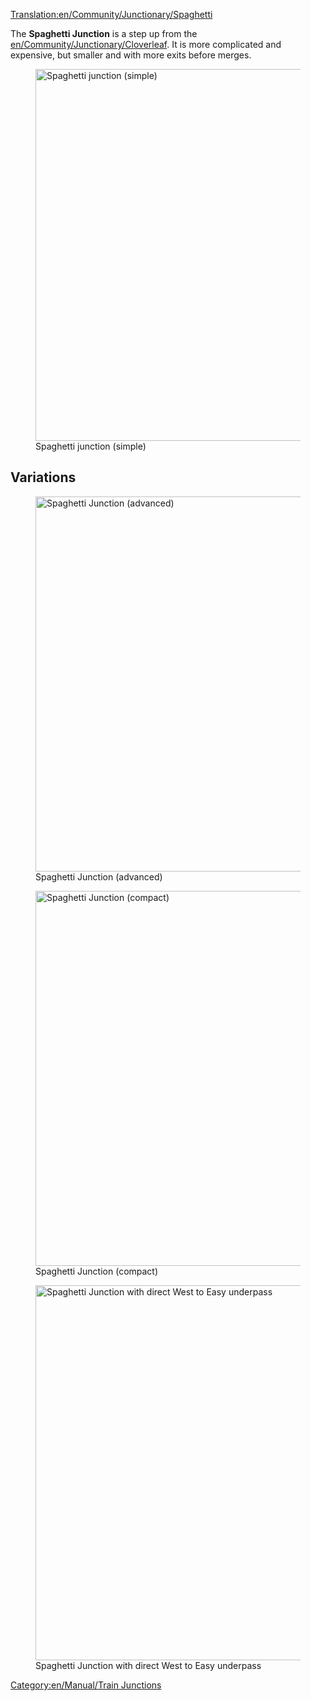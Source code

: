 [[Translation:en/Community/Junctionary/Spaghetti]]
{{en/Community/Junctionary/Navigation}}

The '''Spaghetti Junction''' is a step up from the [[en/Community/Junctionary/Cloverleaf]].  It is more complicated and expensive, but smaller and with more exits before merges.

[[File:en/Community/Junctionary/Spaghetti.png|none|thumb|595px|Spaghetti junction (simple)]]

{{en/Community/Junctionary/Junction Criteria|Expensive|3|1|0|1|1|1|1|0|0|2|0||Broken down trains only affect left hand turns in one axis.|
*Handle a large number of trains at a time.
*Functions as a U in 2 of the 4 primary directions.
*Takes up a large amount of space.
*Trains merge before they split in one axis.
*Make it so your longest train can fit completely into one of the turning tracks without blocking the main line behind it.
*Area: 16 x 16
}}

==Variations==
[[File:en/Community/Junctionary/Spaghetti 2.png|none|thumb|600px|Spaghetti Junction (advanced)]]

[[File:en/Community/Junctionary/Spaghetti compact.jpeg|none|thumb|600px|Spaghetti Junction (compact)]]

[[File:en/Community/Junctionary/Altered spaghetti.png|none|thumb|600px|Spaghetti Junction with direct West to Easy underpass]]

[[Category:en/Manual/Train Junctions]]